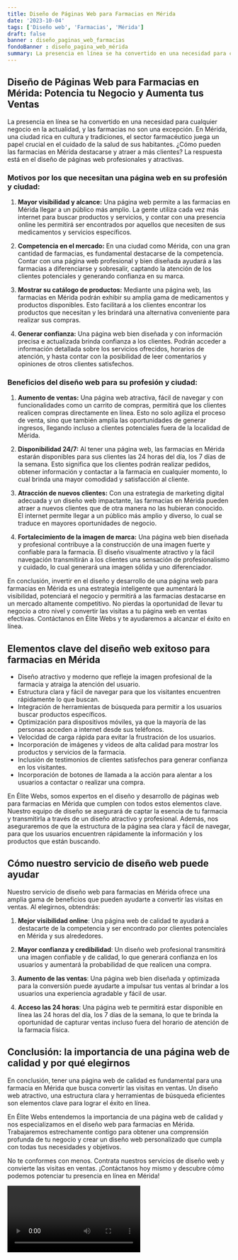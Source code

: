 ```yaml
---
title: Diseño de Páginas Web para Farmacias en Mérida
date: '2023-10-04'
tags: ['Diseño web', 'Farmacias', 'Mérida']
draft: false
banner : diseño_paginas_web_farmacias
fondoBanner : diseño_pagina_web_mérida
summary: La presencia en línea se ha convertido en una necesidad para cualquier negocio en la actualidad, y las farmacias no son una excepción. En Mérida, una ciudad rica en cultura y tradiciones, el sector farmacéutico juega un papel crucial en el cuidado de la salud de sus habitantes. ¿Cómo pueden las farmacias en Mérida destacarse y atraer a más clientes? La respuesta está en el diseño de páginas web profesionales y atractivas.
---
```


## Diseño de Páginas Web para Farmacias en Mérida: Potencia tu Negocio y Aumenta tus Ventas

La presencia en línea se ha convertido en una necesidad para cualquier negocio en la actualidad, y las farmacias no son una excepción. En Mérida, una ciudad rica en cultura y tradiciones, el sector farmacéutico juega un papel crucial en el cuidado de la salud de sus habitantes. ¿Cómo pueden las farmacias en Mérida destacarse y atraer a más clientes? La respuesta está en el diseño de páginas web profesionales y atractivas.

### Motivos por los que necesitan una página web en su profesión y ciudad:

1. **Mayor visibilidad y alcance:** Una página web permite a las farmacias en Mérida llegar a un público más amplio. La gente utiliza cada vez más internet para buscar productos y servicios, y contar con una presencia online les permitirá ser encontrados por aquellos que necesiten de sus medicamentos y servicios específicos.

2. **Competencia en el mercado:** En una ciudad como Mérida, con una gran cantidad de farmacias, es fundamental destacarse de la competencia. Contar con una página web profesional y bien diseñada ayudará a las farmacias a diferenciarse y sobresalir, captando la atención de los clientes potenciales y generando confianza en su marca.

3. **Mostrar su catálogo de productos:** Mediante una página web, las farmacias en Mérida podrán exhibir su amplia gama de medicamentos y productos disponibles. Esto facilitará a los clientes encontrar los productos que necesitan y les brindará una alternativa conveniente para realizar sus compras.

4. **Generar confianza:** Una página web bien diseñada y con información precisa e actualizada brinda confianza a los clientes. Podrán acceder a información detallada sobre los servicios ofrecidos, horarios de atención, y hasta contar con la posibilidad de leer comentarios y opiniones de otros clientes satisfechos.

### Beneficios del diseño web para su profesión y ciudad:

1. **Aumento de ventas:** Una página web atractiva, fácil de navegar y con funcionalidades como un carrito de compras, permitirá que los clientes realicen compras directamente en línea. Esto no solo agiliza el proceso de venta, sino que también amplía las oportunidades de generar ingresos, llegando incluso a clientes potenciales fuera de la localidad de Mérida.

2. **Disponibilidad 24/7:** Al tener una página web, las farmacias en Mérida estarán disponibles para sus clientes las 24 horas del día, los 7 días de la semana. Esto significa que los clientes podrán realizar pedidos, obtener información y contactar a la farmacia en cualquier momento, lo cual brinda una mayor comodidad y satisfacción al cliente.

3. **Atracción de nuevos clientes:** Con una estrategia de marketing digital adecuada y un diseño web impactante, las farmacias en Mérida pueden atraer a nuevos clientes que de otra manera no las hubieran conocido. El internet permite llegar a un público más amplio y diverso, lo cual se traduce en mayores oportunidades de negocio.

4. **Fortalecimiento de la imagen de marca:** Una página web bien diseñada y profesional contribuye a la construcción de una imagen fuerte y confiable para la farmacia. El diseño visualmente atractivo y la fácil navegación transmitirán a los clientes una sensación de profesionalismo y cuidado, lo cual generará una imagen sólida y uno diferenciador.

En conclusión, invertir en el diseño y desarrollo de una página web para farmacias en Mérida es una estrategia inteligente que aumentará la visibilidad, potenciará el negocio y permitirá a las farmacias destacarse en un mercado altamente competitivo. No pierdas la oportunidad de llevar tu negocio a otro nivel y convertir las visitas a tu página web en ventas efectivas. Contáctanos en Élite Webs y te ayudaremos a alcanzar el éxito en línea.

<GifSeo />

<Cta />

## Elementos clave del diseño web exitoso para farmacias en Mérida

- Diseño atractivo y moderno que refleje la imagen profesional de la farmacia y atraiga la atención del usuario.
- Estructura clara y fácil de navegar para que los visitantes encuentren rápidamente lo que buscan.
- Integración de herramientas de búsqueda para permitir a los usuarios buscar productos específicos.
- Optimización para dispositivos móviles, ya que la mayoría de las personas acceden a internet desde sus teléfonos.
- Velocidad de carga rápida para evitar la frustración de los usuarios.
- Incorporación de imágenes y videos de alta calidad para mostrar los productos y servicios de la farmacia.
- Inclusión de testimonios de clientes satisfechos para generar confianza en los visitantes.
- Incorporación de botones de llamada a la acción para alentar a los usuarios a contactar o realizar una compra.

En Élite Webs, somos expertos en el diseño y desarrollo de páginas web para farmacias en Mérida que cumplen con todos estos elementos clave. Nuestro equipo de diseño se asegurará de captar la esencia de tu farmacia y transmitirla a través de un diseño atractivo y profesional. Además, nos aseguraremos de que la estructura de la página sea clara y fácil de navegar, para que los usuarios encuentren rápidamente la información y los productos que están buscando.

## Cómo nuestro servicio de diseño web puede ayudar

Nuestro servicio de diseño web para farmacias en Mérida ofrece una amplia gama de beneficios que pueden ayudarte a convertir las visitas en ventas. Al elegirnos, obtendrás:

1. **Mejor visibilidad online**: Una página web de calidad te ayudará a destacarte de la competencia y ser encontrado por clientes potenciales en Mérida y sus alrededores.

2. **Mayor confianza y credibilidad**: Un diseño web profesional transmitirá una imagen confiable y de calidad, lo que generará confianza en los usuarios y aumentará la probabilidad de que realicen una compra.

3. **Aumento de las ventas**: Una página web bien diseñada y optimizada para la conversión puede ayudarte a impulsar tus ventas al brindar a los usuarios una experiencia agradable y fácil de usar.

4. **Acceso las 24 horas**: Una página web te permitirá estar disponible en línea las 24 horas del día, los 7 días de la semana, lo que te brinda la oportunidad de capturar ventas incluso fuera del horario de atención de la farmacia física.

## Conclusión: la importancia de una página web de calidad y por qué elegirnos

En conclusión, tener una página web de calidad es fundamental para una farmacia en Mérida que busca convertir las visitas en ventas. Un diseño web atractivo, una estructura clara y herramientas de búsqueda eficientes son elementos clave para lograr el éxito en línea.

En Élite Webs entendemos la importancia de una página web de calidad y nos especializamos en el diseño web para farmacias en Mérida. Trabajaremos estrechamente contigo para obtener una comprensión profunda de tu negocio y crear un diseño web personalizado que cumpla con todas tus necesidades y objetivos.

No te conformes con menos. Contrata nuestros servicios de diseño web y convierte las visitas en ventas. ¡Contáctanos hoy mismo y descubre cómo podemos potenciar tu presencia en línea en Mérida!

<Video />

<CtaBot job='Farmacias' city='Mérida'/>

<Gmaps query='Mérida+españa+maps' />